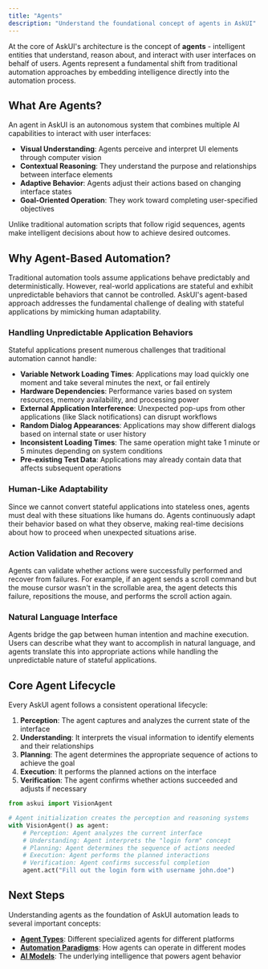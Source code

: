 ```yaml
---
title: "Agents"
description: "Understand the foundational concept of agents in AskUI"
---
```


At the core of AskUI's architecture is the concept of **agents** - intelligent entities that understand, reason about, and interact with user interfaces on behalf of users. Agents represent a fundamental shift from traditional automation approaches by embedding intelligence directly into the automation process.

## What Are Agents?

An agent in AskUI is an autonomous system that combines multiple AI capabilities to interact with user interfaces:

- **Visual Understanding**: Agents perceive and interpret UI elements through computer vision
- **Contextual Reasoning**: They understand the purpose and relationships between interface elements
- **Adaptive Behavior**: Agents adjust their actions based on changing interface states
- **Goal-Oriented Operation**: They work toward completing user-specified objectives

Unlike traditional automation scripts that follow rigid sequences, agents make intelligent decisions about how to achieve desired outcomes.

## Why Agent-Based Automation?

Traditional automation tools assume applications behave predictably and deterministically. However, real-world applications are stateful and exhibit unpredictable behaviors that cannot be controlled. AskUI's agent-based approach addresses the fundamental challenge of dealing with stateful applications by mimicking human adaptability.

### Handling Unpredictable Application Behaviors

Stateful applications present numerous challenges that traditional automation cannot handle:

- **Variable Network Loading Times**: Applications may load quickly one moment and take several minutes the next, or fail entirely
- **Hardware Dependencies**: Performance varies based on system resources, memory availability, and processing power
- **External Application Interference**: Unexpected pop-ups from other applications (like Slack notifications) can disrupt workflows
- **Random Dialog Appearances**: Applications may show different dialogs based on internal state or user history
- **Inconsistent Loading Times**: The same operation might take 1 minute or 5 minutes depending on system conditions
- **Pre-existing Test Data**: Applications may already contain data that affects subsequent operations

### Human-Like Adaptability

Since we cannot convert stateful applications into stateless ones, agents must deal with these situations like humans do. Agents continuously adapt their behavior based on what they observe, making real-time decisions about how to proceed when unexpected situations arise.

### Action Validation and Recovery

Agents can validate whether actions were successfully performed and recover from failures. For example, if an agent sends a scroll command but the mouse cursor wasn't in the scrollable area, the agent detects this failure, repositions the mouse, and performs the scroll action again.

### Natural Language Interface
Agents bridge the gap between human intention and machine execution. Users can describe what they want to accomplish in natural language, and agents translate this into appropriate actions while handling the unpredictable nature of stateful applications.

## Core Agent Lifecycle

Every AskUI agent follows a consistent operational lifecycle:

1. **Perception**: The agent captures and analyzes the current state of the interface
2. **Understanding**: It interprets the visual information to identify elements and their relationships
3. **Planning**: The agent determines the appropriate sequence of actions to achieve the goal
4. **Execution**: It performs the planned actions on the interface
5. **Verification**: The agent confirms whether actions succeeded and adjusts if necessary

```python
from askui import VisionAgent

# Agent initialization creates the perception and reasoning systems
with VisionAgent() as agent:
    # Perception: Agent analyzes the current interface
    # Understanding: Agent interprets the "login form" concept
    # Planning: Agent determines the sequence of actions needed
    # Execution: Agent performs the planned interactions
    # Verification: Agent confirms successful completion
    agent.act("Fill out the login form with username john.doe")
```

## Next Steps

Understanding agents as the foundation of AskUI automation leads to several important concepts:

- **[Agent Types](/03-explanation/01-foundations/agent-types)**: Different specialized agents for different platforms
- **[Automation Paradigms](/03-explanation/01-foundations/automation-paradigms)**: How agents can operate in different modes
- **[AI Models](/03-explanation/01-foundations/ai-models)**: The underlying intelligence that powers agent behavior

